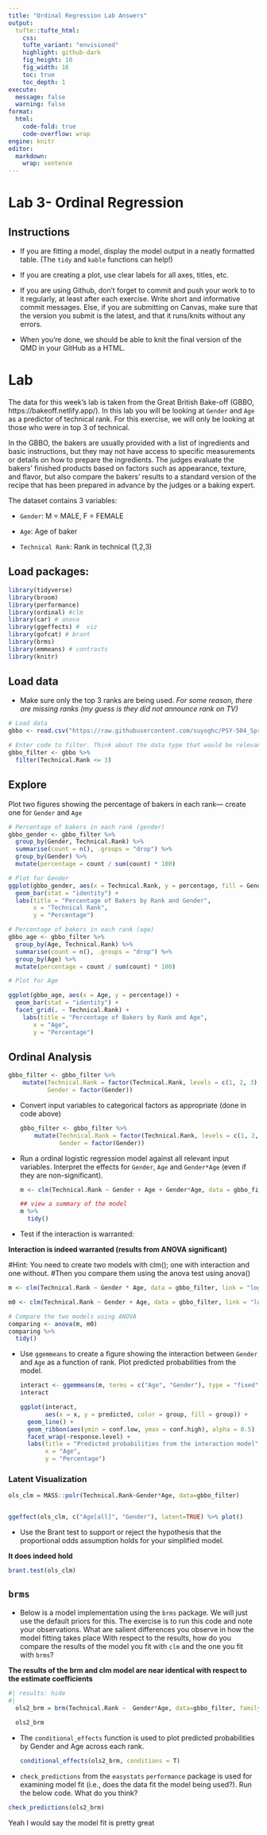 ```yaml
---
title: "Ordinal Regression Lab Answers"
output: 
  tufte::tufte_html:
    css: 
    tufte_variant: "envisioned"
    highlight: github-dark
    fig_height: 10
    fig_width: 16
    toc: true
    toc_depth: 1
execute: 
  message: false
  warning: false
format: 
  html:
    code-fold: true
    code-overflow: wrap
engine: knitr
editor: 
  markdown: 
    wrap: sentence
---
```


# Lab 3- Ordinal Regression

## Instructions

-   If you are fitting a model, display the model output in a neatly formatted table.
    (The `tidy` and `kable` functions can help!)

-   If you are creating a plot, use clear labels for all axes, titles, etc.

-   If you are using Github, don't forget to commit and push your work to to it regularly, at least after each exercise.
    Write short and informative commit messages.
    Else, if you are submitting on Canvas, make sure that the version you submit is the latest, and that it runs/knits without any errors.

-   When you're done, we should be able to knit the final version of the QMD in your GitHub as a HTML.

# Lab

The data for this week's lab is taken from the Great British Bake-off (GBBO, https://bakeoff.netlify.app/).
In this lab you will be looking at `Gender` and `Age` as a predictor of technical rank.
For this exercise, we will only be looking at those who were in top 3 of technical.

In the GBBO, the bakers are usually provided with a list of ingredients and basic instructions, but they may not have access to specific measurements or details on how to prepare the ingredients.
The judges evaluate the bakers' finished products based on factors such as appearance, texture, and flavor, but also compare the bakers' results to a standard version of the recipe that has been prepared in advance by the judges or a baking expert.

The dataset contains 3 variables:

-   `Gender`: M = MALE, F = FEMALE

-   `Age`: Age of baker

-   `Technical Rank`: Rank in technical (1,2,3)

## Load packages:

```r
library(tidyverse)
library(broom)
library(performance)
library(ordinal) #clm
library(car) # anova
library(ggeffects) #  viz
library(gofcat) # brant
library(brms)
library(emmeans) # contrasts
library(knitr)

```

## Load data

-   Make sure only the top 3 ranks are being used. *For some reason, there are missing ranks (my guess is they did not announce rank on TV)*

```r
# Load data
gbbo <- read.csv("https://raw.githubusercontent.com/suyoghc/PSY-504_Spring-2025/refs/heads/main/Ordinal%20Regression/data/GBBO.csv")

# Enter code to filter. Think about the data type that would be relevant for Rank
gbbo_filter <- gbbo %>% 
  filter(Technical.Rank <= 3)

```

## Explore

Plot two figures showing the percentage of bakers in each rank--- create one for `Gender` and `Age`

```r
# Percentage of bakers in each rank (gender)
gbbo_gender <- gbbo_filter %>%
  group_by(Gender, Technical.Rank) %>%
  summarise(count = n(), .groups = "drop") %>%
  group_by(Gender) %>%
  mutate(percentage = count / sum(count) * 100)

# Plot for Gender
ggplot(gbbo_gender, aes(x = Technical.Rank, y = percentage, fill = Gender)) +
  geom_bar(stat = "identity") +
  labs(title = "Percentage of Bakers by Rank and Gender",
       x = "Technical Rank",
       y = "Percentage")

```

```r
# Percentage of bakers in each rank (age)
gbbo_age <- gbbo_filter %>%
  group_by(Age, Technical.Rank) %>%
  summarise(count = n(), .groups = "drop") %>%
  group_by(Age) %>%
  mutate(percentage = count / sum(count) * 100)

# Plot for Age

ggplot(gbbo_age, aes(x = Age, y = percentage)) +
  geom_bar(stat = "identity") +
  facet_grid(. ~ Technical.Rank) + 
    labs(title = "Percentage of Bakers by Rank and Age",
       x = "Age",
       y = "Percentage")

```

## Ordinal Analysis

```r
gbbo_filter <- gbbo_filter %>% 
    mutate(Technical.Rank = factor(Technical.Rank, levels = c(1, 2, 3), ordered = TRUE),
           Gender = factor(Gender))
```

-   Convert input variables to categorical factors as appropriate (done in code above)

    ```r
    gbbo_filter <- gbbo_filter %>% 
        mutate(Technical.Rank = factor(Technical.Rank, levels = c(1, 2, 3), ordered = TRUE),
               Gender = factor(Gender))

    ```

-   Run a ordinal logistic regression model against all relevant input variables.
    Interpret the effects for `Gender`, `Age` and `Gender*Age` (even if they are non-significant).

    ```r

    m <- clm(Technical.Rank ~ Gender + Age + Gender*Age, data = gbbo_filter)

    ## view a summary of the model
    m %>% 
      tidy()
    ```

-   Test if the interaction is warranted:

**Interaction is indeed warranted (results from ANOVA significant)**

#Hint: You need to create two models with clm(); one with interaction and one without.
#Then you compare them using the anova test using anova()

```r

m <- clm(Technical.Rank ~ Gender * Age, data = gbbo_filter, link = "logit")

m0 <- clm(Technical.Rank ~ Gender + Age, data = gbbo_filter, link = "logit")

# Compare the two models using ANOVA
comparing <- anova(m, m0)
comparing %>%
  tidy()
```

-   Use `ggemmeans` to create a figure showing the interaction between `Gender` and `Age` as a function of rank.
    Plot predicted probabilities from the model.

    ```r
    interact <- ggemmeans(m, terms = c("Age", "Gender"), type = "fixed")
    interact

    ggplot(interact,
           aes(x = x, y = predicted, color = group, fill = group)) +
      geom_line() +
      geom_ribbon(aes(ymin = conf.low, ymax = conf.high), alpha = 0.5) +
      facet_wrap(~response.level) +
      labs(title = "Predicted probabilities from the interaction model",
           x = "Age",
           y = "Percentage")
    ```

### Latent Visualization

```r

ols_clm = MASS::polr(Technical.Rank~Gender*Age, data=gbbo_filter)


ggeffect(ols_clm, c("Age[all]", "Gender"), latent=TRUE) %>% plot()

```

-   Use the Brant test to support or reject the hypothesis that the proportional odds assumption holds for your simplified model.

**It does indeed hold**

```r
brant.test(ols_clm)

```

## `brms`

-   Below is a model implementation using the `brms` package.
    We will just use the default priors for this.
    The exercise is to run this code and note your observations.
    What are salient differences you observe in how the model fitting takes place With respect to the results, how do you compare the results of the model you fit with `clm` and the one you fit with `brms`?

**The results of the brm and clm model are near identical with respect to the estimate coefficients**

```r
#| results: hide
#| 
  ols2_brm = brm(Technical.Rank ~  Gender*Age, data=gbbo_filter, family = cumulative, cores = 4,chains = 4)
  
  ols2_brm
```

-   The `conditional_effects` function is used to plot predicted probabilities by Gender and Age across each rank.

    ```r
    conditional_effects(ols2_brm, conditions = T)
    ```

-   `check_predictions` from the `easystats` `performance` package is used for examining model fit (i.e., does the data fit the model being used?).
    Run the below code.
    What do you think?

```r
check_predictions(ols2_brm)
```

Yeah I would say the model fit is pretty great
